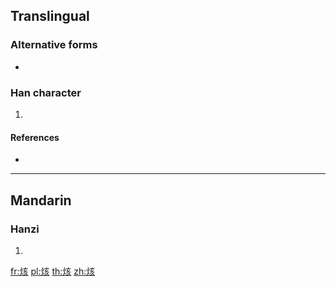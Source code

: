 ==Translingual==

===Alternative forms===
* {{zh-l|炏}}

===Han character===
{{Han char|rn=86|rad=火|as=06|sn=10|four=90882|canj=FYVO}}

# {{defn|Han|sort=火06}}

====References====
* {{Han ref|kx=0670.150|dkj=19010|hdz=32200.190|uh=70D7|ud=28887|bh=D271|bd=53873}}

----

==Mandarin==

===Hanzi===
{{cmn-hanzi|pin=[[kài]] ([[kai4]])|wg=k'ai<sup>4</sup>}}

# {{defn|lang=cmn|sort=火06}}

[[fr:烗]]
[[pl:烗]]
[[th:烗]]
[[zh:烗]]